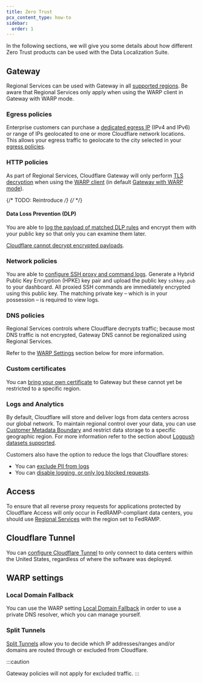 ```yaml
---
title: Zero Trust
pcx_content_type: how-to
sidebar:
  order: 1
---
```



In the following sections, we will give you some details about how different Zero Trust products can be used with the Data Localization Suite.

## Gateway

Regional Services can be used with Gateway in all [supported regions](/data-localization/region-support/). Be aware that Regional Services only apply when using the WARP client in Gateway with WARP mode.

### Egress policies

Enterprise customers can purchase a [dedicated egress IP](/cloudflare-one/policies/gateway/egress-policies/dedicated-egress-ips/) (IPv4 and IPv6) or range of IPs geolocated to one or more Cloudflare network locations.
This allows your egress traffic to geolocate to the city selected in your [egress policies](/cloudflare-one/policies/gateway/egress-policies/).

### HTTP policies

As part of Regional Services, Cloudflare Gateway will only perform [TLS decryption](/cloudflare-one/policies/gateway/http-policies/tls-decryption/) when using the [WARP client](/cloudflare-one/connections/connect-devices/warp/) (in default [Gateway with WARP mode](/cloudflare-one/connections/connect-devices/warp/configure-warp/warp-modes/)).

{/* TODO: Reintroduce */}
{/* <Render file="gateway/disable-udp" product="cloudflare-one" /> */}

#### Data Loss Prevention (DLP)

You are able to [log the payload of matched DLP rules](/cloudflare-one/policies/data-loss-prevention/dlp-policies/logging-options/#log-the-payload-of-matched-rules) and encrypt them with your public key so that only you can examine them later.

[Cloudflare cannot decrypt encrypted payloads](/cloudflare-one/policies/data-loss-prevention/dlp-policies/logging-options/#data-privacy).

### Network policies

You are able to [configure SSH proxy and command logs](/cloudflare-one/policies/gateway/network-policies/ssh-logging/). Generate a Hybrid Public Key Encryption (HPKE) key pair and upload the public key `sshkey.pub` to your dashboard. All proxied SSH commands are immediately encrypted using this public key. The matching private key – which is in your possession – is required to view logs.

### DNS policies

Regional Services controls where Cloudflare decrypts traffic; because most DNS traffic is not encrypted, Gateway DNS cannot be regionalized using Regional Services.

Refer to the [WARP Settings](/data-localization/how-to/zero-trust/#warp-settings) section below for more information.

### Custom certificates

You can [bring your own certificate](/cloudflare-one/connections/connect-devices/user-side-certificates/custom-certificate/) to Gateway but these cannot yet be restricted to a specific region.

### Logs and Analytics

By default, Cloudflare will store and deliver logs from data centers across our global network. To maintain regional control over your data, you can use [Customer Metadata Boundary](/data-localization/metadata-boundary/) and restrict data storage to a specific geographic region. For more information refer to the section about [Logpush datasets supported](/data-localization/metadata-boundary/logpush-datasets/).

Customers also have the option to reduce the logs that Cloudflare stores:

- You can [exclude PII from logs](/cloudflare-one/insights/logs/gateway-logs/manage-pii/)
- You can [disable logging, or only log blocked requests](/cloudflare-one/insights/logs/gateway-logs/#selective-logging).

## Access

To ensure that all reverse proxy requests for applications protected by Cloudflare Access will only occur in FedRAMP-compliant data centers, you should use [Regional Services](/data-localization/regional-services/get-started/) with the region set to FedRAMP.

## Cloudflare Tunnel

You can [configure Cloudflare Tunnel](/cloudflare-one/connections/connect-networks/configure-tunnels/cloudflared-parameters/run-parameters/#region) to only connect to data centers within the United States, regardless of where the software was deployed.

## WARP settings

### Local Domain Fallback

You can use the WARP setting [Local Domain Fallback](/cloudflare-one/connections/connect-devices/warp/configure-warp/route-traffic/local-domains/) in order to use a private DNS resolver, which you can manage yourself.

### Split Tunnels

[Split Tunnels](/cloudflare-one/connections/connect-devices/warp/configure-warp/route-traffic/split-tunnels/) allow you to decide which IP addresses/ranges and/or domains are routed through or excluded from Cloudflare.

:::caution

Gateway policies will not apply for excluded traffic.
:::
